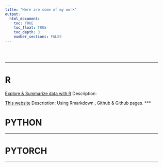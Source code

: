 ```yaml
---
title: "Here are some of my work"
output: 
  html_document:
    toc: TRUE
    toc_float: TRUE
    toc_depth: 3
    number_sections: FALSE
---
```


<br><br>



***
# R

[Explore & Summarize data with R](./Explore_summarize_project/)
Description:

[This website](https://github.com/hindamosh/hindamosh.github.io)
Description: Using Rmarkdown , Github & Github pages.
***

# PYTHON

***

# PYTORCH

***



